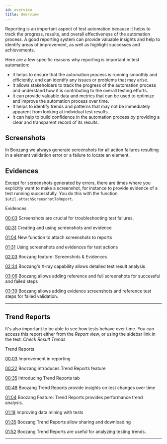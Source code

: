 ```yaml
---
id: overview
title: Overview
---
```


Reporting is an important aspect of test automation because it helps to track the progress, results, and overall effectiveness of the automation process. A good reporting system can provide valuable insights and help to identify areas of improvement, as well as highlight successes and achievements.

Here are a few specific reasons why reporting is important in test automation:

- It helps to ensure that the automation process is running smoothly and efficiently, and can identify any issues or problems that may arise.
- It allows stakeholders to track the progress of the automation process and understand how it is contributing to the overall testing efforts.
- It can provide valuable data and metrics that can be used to optimize and improve the automation process over time.
- It helps to identify trends and patterns that may not be immediately apparent from looking at individual test results.
- It can help to build confidence in the automation process by providing a clear and transparent record of its results.

## Screenshots 

In Boozang we always generate screenshots for all action failures resulting in a element validation error or 
a failure to locate an element. 

## Evidences

Except for screenshots generated by errors, there are times where you explicitly want to make a screenshot,
for instance to provide evidence of a test running successfully. You do this with the function `$util.attachScreesnhotToReport`.

<YouTubeEmbed embedId="eAZjlsj7908">Evidences</YouTubeEmbed>

[00:03](https://www.youtube.com/watch?v=eAZjlsj7908&t=3) Screenshots are crucial for troubleshooting test failures.

[00:31](https://www.youtube.com/watch?v=eAZjlsj7908&t=31) Creating and using screenshots and evidence

[01:04](https://www.youtube.com/watch?v=eAZjlsj7908&t=64) New function to attach screenshots to reports

[01:31](https://www.youtube.com/watch?v=eAZjlsj7908&t=91) Using screenshots and evidences for test actions

[02:03](https://www.youtube.com/watch?v=eAZjlsj7908&t=123) Boozang feature: Screenshots & Evidences

[02:34](https://www.youtube.com/watch?v=eAZjlsj7908&t=154) Boozang's X-ray capability allows detailed test result analysis

[03:06](https://www.youtube.com/watch?v=eAZjlsj7908&t=186) Boozang allows adding reference and full screenshots for successful and failed steps

[03:39](https://www.youtube.com/watch?v=eAZjlsj7908&t=219) Boozang allows adding evidence screenshots and reference test steps for failed validation.

-----------------

## Trend Reports

It's also important to be able to see how tests behave over time. You can access this report either from the *Report* view, 
or using the sidebar link in the test: *Check Result Trends*

<YouTubeEmbed embedId="P77WuCKTXiA">Trend Reports</YouTubeEmbed>

[00:03](https://www.youtube.com/watch?v=P77WuCKTXiA&t=3) Improvement in reporting

[00:22](https://www.youtube.com/watch?v=P77WuCKTXiA&t=22) Boozang introduces Trend Reports feature

[00:35](https://www.youtube.com/watch?v=P77WuCKTXiA&t=35) Introducing Trend Reports tab

[00:48](https://www.youtube.com/watch?v=P77WuCKTXiA&t=48) Boozang Trend Reports provide insights on test changes over time

[01:04](https://www.youtube.com/watch?v=P77WuCKTXiA&t=64) Boozang Feature: Trend Reports provides performance trend analysis.

[01:18](https://www.youtube.com/watch?v=P77WuCKTXiA&t=78) Improving data mining with tests

[01:35](https://www.youtube.com/watch?v=P77WuCKTXiA&t=95) Boozang Trend Reports allow sharing and downloading

[01:52](https://www.youtube.com/watch?v=P77WuCKTXiA&t=112) Boozang Trend Reports are useful for analyzing testing trends.

-------------

